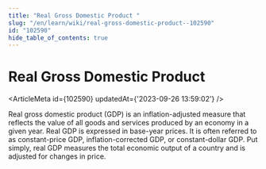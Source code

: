 ```yaml
---
title: "Real Gross Domestic Product "
slug: "/en/learn/wiki/real-gross-domestic-product--102590"
id: "102590"
hide_table_of_contents: true
---
```



# Real Gross Domestic Product 

<ArticleMeta id={102590} updatedAt={'2023-09-26 13:59:02'} />
<div className='border-solid border-b border-t-0 my-4 border-[var(--ifm-color-gray-300)]' />

Real gross domestic product (GDP) is an inflation-adjusted measure that reflects the value of all goods and services produced by an economy in a given year. Real GDP is expressed in base-year prices. It is often referred to as constant-price GDP, inflation-corrected GDP, or constant-dollar GDP. Put simply, real GDP measures the total economic output of a country and is adjusted for changes in price.
